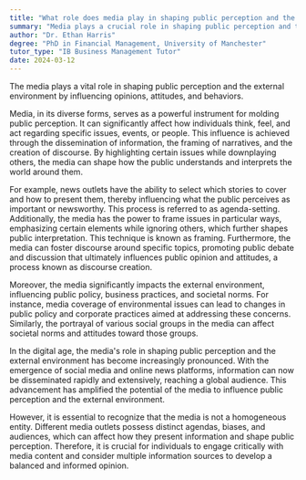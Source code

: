 ```yaml
---
title: "What role does media play in shaping public perception and the external environment?"
summary: "Media plays a crucial role in shaping public perception and the external environment by influencing opinions, attitudes, and behaviours."
author: "Dr. Ethan Harris"
degree: "PhD in Financial Management, University of Manchester"
tutor_type: "IB Business Management Tutor"
date: 2024-03-12
---
```


The media plays a vital role in shaping public perception and the external environment by influencing opinions, attitudes, and behaviors.

Media, in its diverse forms, serves as a powerful instrument for molding public perception. It can significantly affect how individuals think, feel, and act regarding specific issues, events, or people. This influence is achieved through the dissemination of information, the framing of narratives, and the creation of discourse. By highlighting certain issues while downplaying others, the media can shape how the public understands and interprets the world around them.

For example, news outlets have the ability to select which stories to cover and how to present them, thereby influencing what the public perceives as important or newsworthy. This process is referred to as agenda-setting. Additionally, the media has the power to frame issues in particular ways, emphasizing certain elements while ignoring others, which further shapes public interpretation. This technique is known as framing. Furthermore, the media can foster discourse around specific topics, promoting public debate and discussion that ultimately influences public opinion and attitudes, a process known as discourse creation.

Moreover, the media significantly impacts the external environment, influencing public policy, business practices, and societal norms. For instance, media coverage of environmental issues can lead to changes in public policy and corporate practices aimed at addressing these concerns. Similarly, the portrayal of various social groups in the media can affect societal norms and attitudes toward those groups.

In the digital age, the media's role in shaping public perception and the external environment has become increasingly pronounced. With the emergence of social media and online news platforms, information can now be disseminated rapidly and extensively, reaching a global audience. This advancement has amplified the potential of the media to influence public perception and the external environment.

However, it is essential to recognize that the media is not a homogeneous entity. Different media outlets possess distinct agendas, biases, and audiences, which can affect how they present information and shape public perception. Therefore, it is crucial for individuals to engage critically with media content and consider multiple information sources to develop a balanced and informed opinion.
    